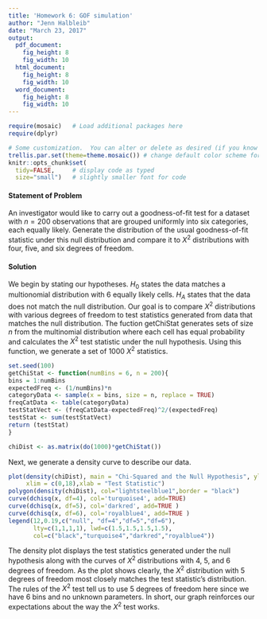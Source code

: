 ```yaml
---
title: 'Homework 6: GOF simulation'
author: "Jenn Halbleib"
date: "March 23, 2017"
output:
  pdf_document:
    fig_height: 8
    fig_width: 10
  html_document:
    fig_height: 8
    fig_width: 10
  word_document:
    fig_height: 8
    fig_width: 10
---
```


```r
require(mosaic)   # Load additional packages here 
require(dplyr)

# Some customization.  You can alter or delete as desired (if you know what you are doing).
trellis.par.set(theme=theme.mosaic()) # change default color scheme for lattice
knitr::opts_chunk$set(
  tidy=FALSE,     # display code as typed
  size="small")   # slightly smaller font for code
```

#### Statement of Problem

An investigator would like to carry out a goodness-of-fit test for a dataset with $n=200$ observations that are grouped uniformly into six categories, each equally likely. Generate the distribution of the usual goodness-of-fit statistic under this null distribution and compare it to $X^2$ distributions with four, five, and six degrees of freedom.

#### Solution

We begin by stating our hypotheses. $H_0$ states the data matches a multionomial distribution with 6 equally likely cells. $H_A$ states that the data does not match the null distribution. Our goal is to compare $X^2$ distributions with various degrees of freedom to test statistics generated from data that matches the null distribution. The fuction getChiStat generates sets of size $n$ from the multinomial distribution where each cell has equal probability and calculates the $X^2$ test statistic under the null hypothesis. Using this function, we generate a set of 1000 $X^2$ statistics.

```r
set.seed(100)
getChiStat <- function(numBins = 6, n = 200){
bins = 1:numBins
expectedFreq <- (1/numBins)*n
categoryData <- sample(x = bins, size = n, replace = TRUE)
freqCatData <- table(categoryData)
testStatVect <- (freqCatData-expectedFreq)^2/(expectedFreq)
testStat <- sum(testStatVect)
return (testStat)
}

chiDist <- as.matrix(do(1000)*getChiStat())

```  


Next, we generate a density curve to describe our data.   


```r

plot(density(chiDist), main = "Chi-Squared and the Null Hypothesis", ylim=c(0,0.2),
     xlim = c(0,18),xlab = "Test Statistic")
polygon(density(chiDist), col="lightsteelblue1",border = "black")
curve(dchisq(x, df=4), col='turquoise4', add=TRUE)
curve(dchisq(x, df=5), col='darkred', add=TRUE )
curve(dchisq(x, df=6), col='royalblue4', add=TRUE )
legend(12,0.19,c("null", "df=4","df=5","df=6"), 
       lty=c(1,1,1,1), lwd=c(1.5,1.5,1.5,1.5),
       col=c("black","turquoise4","darkred","royalblue4"))
```
The density plot displays the test statistics generated under the null hypothesis along with the curves of $X^2$ distributions with 4, 5, and 6 degrees of freedom. As the plot shows clearly, the $X^2$ distribution with 5 degrees of freedom most closely matches the test statistic's distribution. The rules of the $X^2$ test tell us to use 5 degrees of freedom here since we have 6 bins and no unknown parameters. In short, our graph reinforces our expectations about the way the $X^2$ test works.



